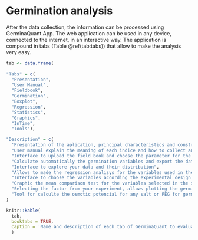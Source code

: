 # Germination analysis

After the data collection, the information can be processed using GerminaQuant App. The web application can be used in any device, connected to the internet, in an interactive way. The application is compound in tabs (Table \@ref(tab:tabs)) that allow to make the analysis very easy.


```r
tab <- data.frame( 
  
"Tabs" = c(
  "Presentation",
  "User Manual",
  "Fieldbook", 
  "Germination", 
  "Boxplot",
  "Regression",
  "Statistics", 
  "Graphics",
  "InTime",
  "Tools"), 

"Description" = c(
  'Presentation of the aplication, principal characteristics and constributors',
  "User manual explain the meaning of each indice and how to collect and process your data",
  "Interface to upload the field book and choose the parameter for the germination analisys, GerminaQuant allows to upload tha data from google sheet or excel file",
  "Calculate automatically the germination variables and export the data file.",
  "Interface to explore your data and their distribution",
  "Allows to made the regression analisys for the variables used in the experiment",
  "Interface to choose the variables according the experimental design for analysis of variance and summarise the information according the principal mean comparison test",
  "Graphic the mean comparison test for the variables selected in the statistical analisys and plot the information in customized bar or line plot.", 
  "Selecting the factor from your experiment, allows plotting the germination process in time.",
  "Tool for calculte the osmotic potencial for any salt or PEG for germination experiments")
)

knitr::kable(
  tab, 
  booktabs = TRUE,
  caption = 'Name and description of each tab of GerminaQuant to evaluate and analyze the germination process'
  )
```



